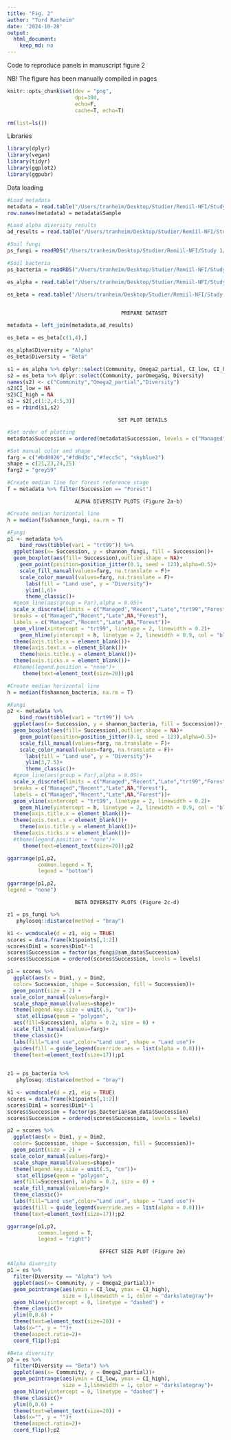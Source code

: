 ```yaml
---
title: "Fig. 2"
author: "Tord Ranheim"
date: '2024-10-28'
output:
  html_document:
    keep_md: no
---
```



Code to reproduce panels in manuscript figure 2

NB! The figure has been manually compiled in pages


```r
knitr::opts_chunk$set(dev = "png",
                      dpi=300,
                      echo=F,
                      cache=T, echo=T)
```


```r
rm(list=ls())
```


Libraries
```r
library(dplyr)
library(vegan)
library(tidyr)
library(ggplot2)
library(ggpubr)
```


Data loading
```r

#Load metadata
metadata = read.table("/Users/tranheim/Desktop/Studier/Remiil-NFI/Study 1/Processing/Metadata/Result/metadata.txt")
row.names(metadata) = metadata$Sample

```

```r

#Load alpha diversity results
ad_results = read.table("/Users/tranheim/Desktop/Studier/Remiil-NFI/Study 1/Analyses/Alpha diversity/Results/alpha_diversity.txt")

```


```r

#Soil fungi
ps_fungi = readRDS("/Users/tranheim/Desktop/Studier/Remiil-NFI/Study 1/Processing/Microbial/Amplicon/Soil/ITS/Processing/Results/ps_fungi_srs.RDS")

#Soil bacteria
ps_bacteria = readRDS("/Users/tranheim/Desktop/Studier/Remiil-NFI/Study 1/Processing/Microbial/Amplicon/Soil/16S/Processing/Results/ps_bacteria_srs.RDS")

```

```r

es_alpha = read.table("/Users/tranheim/Desktop/Studier/Remiil-NFI/Study 1/Analyses/Alpha diversity/Results/es_alpha_diversity.txt")

es_beta = read.table("/Users/tranheim/Desktop/Studier/Remiil-NFI/Study 1/Analyses/Beta diversity/Results/es_permanova.txt")
  
```



                                         PREPARE DATASET
#############################################################################################

```r

metadata = left_join(metadata,ad_results)

```

```r

es_beta = es_beta[c(1,4),]

es_alpha$Diversity = "Alpha"
es_beta$Diversity = "Beta"

s1 = es_alpha %>% dplyr::select(Community, Omega2_partial, CI_low, CI_high, Diversity)
s2 = es_beta %>% dplyr::select(Community, parOmegaSq, Diversity)
names(s2) <- c("Community","Omega2_partial","Diversity")
s2$CI_low = NA
s2$CI_high = NA
s2 = s2[,c(1:2,4:5,3)]
es = rbind(s1,s2)

```

                                        SET PLOT DETAILS
#############################################################################################

```r

#Set order of plotting
metadata$Succession = ordered(metadata$Succession, levels = c("Managed","Recent","Late","Forest"))

#Set manual color and shape
farg = c("#bd0026","#fd8d3c","#fecc5c", "skyblue2")
shape = c(21,23,24,25)
farg2 = "grey59"

#Create median line for forest reference stage
f = metadata %>% filter(Succession == "Forest") 

```



                          ALPHA DIVERSITY PLOTS (Figure 2a-b)
#############################################################################################
```r

#Create median horizontal line
h = median(f$shannon_fungi, na.rm = T)

#Fungi
p1 <- metadata %>%
    bind_rows(tibble(var1 = "trt99")) %>% 
  ggplot(aes(x= Succession, y = shannon_fungi, fill = Succession))+
  geom_boxplot(aes(fill= Succession),outlier.shape = NA)+
    geom_point(position=position_jitter(0.1, seed = 123),alpha=0.5)+
    scale_fill_manual(values=farg, na.translate = F)+
    scale_color_manual(values=farg, na.translate = F)+
      labs(fill = "Land use", y = "Diversity")+
      ylim(1,6)+
      theme_classic()+
  #geom_line(aes(group = Par),alpha = 0.05)+
  scale_x_discrete(limits = c("Managed","Recent","Late","trt99","Forest"),
  breaks = c("Managed","Recent","Late",NA,"Forest"),
  labels = c("Managed","Recent","Late",NA,"Forest"))+
  geom_vline(xintercept = "trt99", linetype = 2, linewidth = 0.2)+
    geom_hline(yintercept = h, linetype = 2, linewidth = 0.9, col = "black")+
  theme(axis.title.x = element_blank())+
  theme(axis.text.x = element_blank())+
    theme(axis.title.y = element_blank())+
  theme(axis.ticks.x = element_blank())+
  #theme(legend.position = "none")+
     theme(text=element_text(size=20));p1

```


```r

#Create median horizontal line
h = median(f$shannon_bacteria, na.rm = T)

#Fungi
p2 <- metadata %>%
    bind_rows(tibble(var1 = "trt99")) %>% 
  ggplot(aes(x= Succession, y = shannon_bacteria, fill = Succession))+
  geom_boxplot(aes(fill= Succession),outlier.shape = NA)+
    geom_point(position=position_jitter(0.1, seed = 123),alpha=0.5)+
    scale_fill_manual(values=farg, na.translate = F)+
    scale_color_manual(values=farg, na.translate = F)+
      labs(fill = "Land use", y = "Diversity")+
      ylim(3,7.5)+
      theme_classic()+
  #geom_line(aes(group = Par),alpha = 0.05)+
  scale_x_discrete(limits = c("Managed","Recent","Late","trt99","Forest"),
  breaks = c("Managed","Recent","Late",NA,"Forest"),
  labels = c("Managed","Recent","Late",NA,"Forest"))+
  geom_vline(xintercept = "trt99", linetype = 2, linewidth = 0.2)+
    geom_hline(yintercept = h, linetype = 2, linewidth = 0.9, col = "black")+
  theme(axis.title.x = element_blank())+
  theme(axis.text.x = element_blank())+
    theme(axis.title.y = element_blank())+
  theme(axis.ticks.x = element_blank())+
  #theme(legend.position = "none")+
     theme(text=element_text(size=20));p2


```


```r

ggarrange(p1,p2,
          common.legend = T,
          legend = "bottom")

ggarrange(p1,p2,
legend = "none")
```



                          BETA DIVERSITY PLOTS (Figure 2c-d)
#############################################################################################

```r

z1 = ps_fungi %>% 
   phyloseq::distance(method = "bray")

k1 <- wcmdscale(d = z1, eig = TRUE)
scores = data.frame(k1$points[,1:2])
scores$Dim1 = scores$Dim1*-1
scores$Succession = factor(ps_fungi@sam_data$Succession)
scores$Succession = ordered(scores$Succession, levels = levels)

p1 = scores %>% 
  ggplot(aes(x = Dim1, y = Dim2,
  color= Succession, shape = Succession, fill = Succession))+
  geom_point(size = 2) +
 scale_color_manual(values=farg)+
  scale_shape_manual(values=shape)+
  theme(legend.key.size = unit(.5, "cm"))+
   stat_ellipse(geom = "polygon",
  aes(fill=Succession), alpha = 0.2, size = 0) +
  scale_fill_manual(values=farg)+
  theme_classic()+
  labs(fill="Land use",color="Land use", shape = "Land use")+
  guides(fill = guide_legend(override.aes = list(alpha = 0.8)))+
  theme(text=element_text(size=17));p1
  
```


```r

z1 = ps_bacteria %>% 
   phyloseq::distance(method = "bray")

k1 <- wcmdscale(d = z1, eig = TRUE)
scores = data.frame(k1$points[,1:2])
scores$Dim1 = scores$Dim1*-1
scores$Succession = factor(ps_bacteria@sam_data$Succession)
scores$Succession = ordered(scores$Succession, levels = levels)

p2 = scores %>% 
  ggplot(aes(x = Dim1, y = Dim2,
  color= Succession, shape = Succession, fill = Succession))+
  geom_point(size = 2) +
 scale_color_manual(values=farg)+
  scale_shape_manual(values=shape)+
  theme(legend.key.size = unit(.5, "cm"))+
   stat_ellipse(geom = "polygon",
  aes(fill=Succession), alpha = 0.2, size = 0) +
  scale_fill_manual(values=farg)+
  theme_classic()+
  labs(fill="Land use",color="Land use", shape = "Land use")+
  guides(fill = guide_legend(override.aes = list(alpha = 0.8)))+
  theme(text=element_text(size=17));p2

```


```r

ggarrange(p1,p2,
          common.legend = T,
          legend = "right")


```


                                  EFFECT SIZE PLOT (Figure 2e)
#############################################################################################

```r

#Alpha diversity
p1 = es %>%
  filter(Diversity == "Alpha") %>%
  ggplot(aes(x= Community, y = Omega2_partial))+
  geom_pointrange(aes(ymin = CI_low, ymax = CI_high), 
                  size = 1,linewidth = 1, color = "darkslategray")+
  geom_hline(yintercept = 0, linetype = "dashed") +
  theme_classic()+
  ylim(0,0.6) +
  theme(text=element_text(size=20)) + 
  labs(x="", y = "")+
  theme(aspect.ratio=2)+
  coord_flip();p1

#Beta diversity
p2 = es %>%
  filter(Diversity == "Beta") %>%
  ggplot(aes(x= Community, y = Omega2_partial))+
  geom_pointrange(aes(ymin = CI_low, ymax = CI_high), 
                  size = 1,linewidth = 1, color = "darkslategray")+
  geom_hline(yintercept = 0, linetype = "dashed") +
  theme_classic()+
  ylim(0,0.6) +
  theme(text=element_text(size=20)) + 
  labs(x="", y = "")+
  theme(aspect.ratio=2)+
  coord_flip();p2

```








